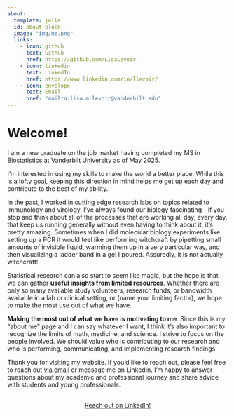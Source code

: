 ```yaml
---
about:
  template: jolla
  id: about-block
  image: "img/me.png"
  links:
    - icon: github
      text: Github
      href: https://github.com/LisaLevoir
    - icon: linkedin
      text: LinkedIn
      href: https://www.linkedin.com/in/llevoir/
    - icon: envelope
      text: Email
      href: "mailto:lisa.m.levoir@vanderbilt.edu"
---
```


::: {#about-block}
:::

# Welcome!

I am a new graduate on the job market having completed my MS in Biostatistics at Vanderbilt University as of May 2025. 

I’m interested in using my skills to make the world a better place. While this is a lofty goal, keeping this direction in mind helps me get up each day and contribute to the best of my ability.

In the past, I worked in cutting edge research labs on topics related to immunology and virology. I’ve always found our biology fascinating - if you stop and think about all of the processes that are working all day, every day, that keep us running generally without even having to think about it, it’s pretty amazing. Sometimes when I did molecular biology experiments like setting up a PCR it would feel like performing witchcraft by pipetting small amounts of invisible liquid, warming them up in a very particular way, and then visualizing a ladder band in a gel I poured. Assuredly, it is not actually witchcraft!

Statistical research can also start to seem like magic, but the hope is that we can gather **useful insights from limited resources**. Whether there are only so many available study volunteers, research funds, or bandwidth available in a lab or clinical setting, or (name your limiting factor), we hope to make the most use out of what we have.

**Making the most out of what we have is motivating to me**. Since this is my “about me” page and I can say whatever I want, I think it’s also important to recognize the limits of math, medicine, and science. I strive to focus on the people involved. We should value who is contributing to our research and who is performing, communicating, and implementing research findings.

Thank you for visiting my website. If you’d like to reach out, please feel free to reach out [via email](mailto:lisa.m.levoir@vanderbilt.edu) or message me on LinkedIn. I’m happy to answer questions about my academic and professional journey and share advice with students and young professionals.

```{=html}
<div  style="margin: 30px; text-align: center;">
<a class="btn btn-primary" href="https://www.linkedin.com/in/llevoir/" role="button" target="_blank" style="padding: 15px 30px;">Reach out on LinkedIn!</a>
</div>
```





